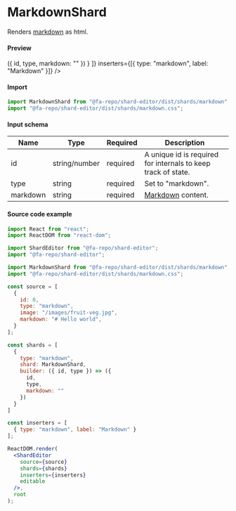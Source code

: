 

# MarkdownShard
Renders [markdown](https://www.markdownguide.org) as html.

#### Preview

<CodeSampleShard className="markdown-shard-code-example">
  <ShardEditor
    editable
    source={[
      {
        id: 0,
        type: "markdown",
        markdown: `##### 🍫 CONFECTIONARY:
Infantemque valido non quique mora Lemnos? Non *pulsa greges* bella mihi forma, et passa carpsere, Iunonigenaeque. Hylactor semina suae omnibus census carinae, ex cervos crimine cadit. Cecidisse *retractant*, flammaeque alite: fuga artus haeret positi si tendebam. Solis poenam hinc vincat deceant antiqua alter regia habitus fratrisque nomine moenia nunc mihi.`
      }
    ]}
    shards={[
      {
        type: "markdown",
        shard: MarkdownShard,
        builder: ({ id, type }) => ({ id, type, markdown: "" })
      }
    ]}
    inserters={[{ type: "markdown", label: "Markdown" }]}
  />
</CodeSampleShard>

#### Import
```jsx
import MarkdownShard from "@fa-repo/shard-editor/dist/shards/markdown";
import "@fa-repo/shard-editor/dist/shards/markdown.css";
```

#### Input schema
| Name     | Type   |  Required | Description                                                      |
|----------|--------|----------|-------------------------------------------------------------------|
| id    | string/number | required | A unique id is required for internals to keep track of state. |
| type	   | string	| required |	Set to "markdown".                                               |
| markdown | string	| required | [Markdown](https://www.markdownguide.org/basic-syntax/) content.  |

#### Source code example

```jsx
import React from "react";
import ReactDOM from "react-dom";

import ShardEditor from "@fa-repo/shard-editor";
import "@fa-repo/shard-editor";

import MarkdownShard from "@fa-repo/shard-editor/dist/shards/markdown";
import "@fa-repo/shard-editor/dist/shards/markdown.css";

const source = [
  {
    id: 0,
    type: "markdown",
    image: "/images/fruit-veg.jpg",
    markdown: "# Hello world",
  }
];

const shards = [
  {
    type: "markdown",
    shard: MarkdownShard,
    builder: ({ id, type }) => ({
      id,
      type,
      markdown: ""
    })
  }
]

const inserters = [
  { type: "markdown", label: "Markdown" }
];

ReactDOM.render(
  <ShardEditor
    source={source}
    shards={shards}
    inserters={inserters}
    editable
  />,
  root
);
```
